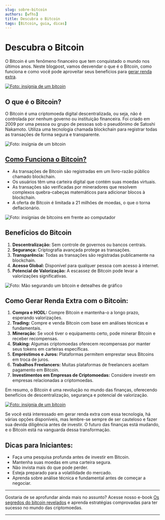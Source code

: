 ```yaml
---
slug: sobre-bitcoin
authors: [wfhs]
title: Descubra o Bitcoin
tags: [Bitcoin, guia, dicas]
---
```


# Descubra o Bitcoin

O Bitcoin é um fenômeno financeiro que tem conquistado o mundo nos últimos anos. Neste blogpost, vamos desvendar o que é o Bitcoin, como funciona e como você pode aproveitar seus benefícios para [gerar renda extra](https://kiwify.app/H1Q2CoM).

[![Foto: insígnia de um bitcoin](./ads/bitcoin_promo.jpg#rounded)](https://kiwify.app/H1Q2CoM)

## O que é o Bitcoin?

O Bitcoin é uma criptomoeda digital descentralizada, ou seja, não é controlada por nenhum governo ou instituição financeira. Foi criado em 2009 por uma pessoa ou grupo de pessoas sob o pseudônimo de Satoshi Nakamoto. Utiliza uma tecnologia chamada blockchain para registrar todas as transações de forma segura e transparente.

![Foto: insígnia de um bitcoin](./img/bitcoin.jpg#rounded)

## [Como Funciona o Bitcoin?](https://kiwify.app/H1Q2CoM)

- As transações de Bitcoin são registradas em um livro-razão público chamado blockchain.
- Os usuários têm uma carteira digital que contém suas moedas virtuais.
- As transações são verificadas por mineradores que resolvem complexos quebra-cabeças matemáticos para adicionar blocos à blockchain.
- A oferta de Bitcoin é limitada a 21 milhões de moedas, o que o torna deflacionário.

![Foto: insígnias de bitcoins em frente ao computador](./img/bitcoin1.jpg#rounded)

## Benefícios do Bitcoin

1. **Descentralização:** Sem controle de governos ou bancos centrais.
2. **Segurança:** Criptografia avançada protege as transações.
3. **Transparência:** Todas as transações são registradas publicamente na blockchain.
4. **Acesso Global:** Disponível para qualquer pessoa com acesso à internet.
5. **Potencial de Valorização:** A escassez de Bitcoin pode levar a valorizações significativas.

![Foto: Mão segurando um bitcoin e detealhes de gráfico](./img/bitcoin2.jpg#rounded)

## Como Gerar Renda Extra com o Bitcoin:

1. **Compra e HODL:** Compre Bitcoin e mantenha-o a longo prazo, esperando valorizações.
2. **Trading:** Compre e venda Bitcoin com base em análises técnicas e fundamentais.
3. **Mineração:** Se você tiver o equipamento certo, pode minerar Bitcoin e receber recompensas.
4. **Staking:** Algumas criptomoedas oferecem recompensas por manter seus tokens em carteiras específicas.
5. **Empréstimos e Juros:** Plataformas permitem emprestar seus Bitcoins em troca de juros.
6. **Trabalhos Freelancers:** Muitas plataformas de freelancers aceitam pagamento em Bitcoin.
7. **Investimentos em Empresas de Criptomoedas:** Considere investir em empresas relacionadas a criptomoedas.

Em resumo, o Bitcoin é uma revolução no mundo das finanças, oferecendo benefícios de descentralização, segurança e potencial de valorização. 

[![Foto: insígnia de um bitcoin](./ads/bitcoin.jpg#rounded)](https://kiwify.app/H1Q2CoM)

Se você está interessado em gerar renda extra com essa tecnologia, há várias opções disponíveis, mas lembre-se sempre de ser cauteloso e fazer sua devida diligência antes de investir. O futuro das finanças está mudando, e o Bitcoin está na vanguarda dessa transformação.

## Dicas para Iniciantes:

- Faça uma pesquisa profunda antes de investir em Bitcoin.
- Mantenha suas moedas em uma carteira segura.
- Não invista mais do que pode perder.
- Esteja preparado para a volatilidade do mercado.
- Aprenda sobre análise técnica e fundamental antes de começar a negociar.

<hr/>
Gostaria de se aprofundar ainda mais no assunto? Acesse nosso e-book <a href="https://kiwify.app/H1Q2CoM">Os segredos do bitcoin revelados</a> e aprenda estratégias comprovadas para ter sucesso no mundo das criptomoedas.<br />
<hr/>





